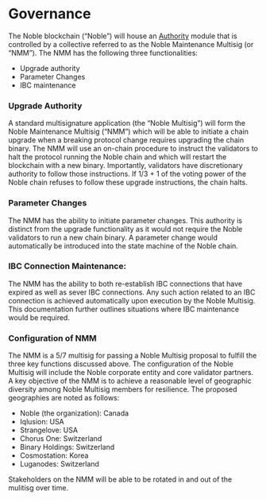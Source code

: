 # Governance

The Noble blockchain (“Noble”) will house an [Authority](../modules/authority.mdx) module that is controlled by a collective referred to as the Noble Maintenance 
Multisig (or “NMM”). The NMM has the following three functionalities:

- Upgrade authority
- Parameter Changes
- IBC maintenance

### Upgrade Authority 

A standard multisignature application (the “Noble Multisig”) will form the Noble Maintenance Multisig (“NMM”) which will be able to initiate a chain upgrade when a breaking protocol change requires upgrading the chain binary. The NMM will use an on-chain procedure to instruct the validators to halt the protocol running the Noble chain and which will restart the blockchain with a new binary. Importantly, validators have discretionary authority to follow those instructions. If 1/3 + 1 of the voting power of the Noble chain refuses to follow these upgrade instructions, the chain halts.

### Parameter Changes

The NMM has the ability to initiate parameter changes. This authority is distinct from the upgrade functionality as it would not require the Noble validators to run a new chain binary. A parameter change would automatically be introduced into the state machine of the Noble chain.

### IBC Connection Maintenance:

The NMM has the ability to both re-establish IBC connections that have expired as well as sever IBC connections. Any such action related to an IBC connection is achieved automatically upon execution by the Noble Multisig. This documentation further outlines situations where IBC maintenance would be required.

### Configuration of NMM

The NMM is a 5/7 multisig for passing a Noble Multisig proposal to fulfill the three key functions discussed above. The configuration of the Noble Multisig will include the Noble corporate entity and core validator partners. A key objective of the NMM is to achieve a reasonable level of geographic diversity among Noble Multisig members for resilience. The proposed geographies are noted as follows:

- Noble (the organization): Canada 
- Iqlusion: USA 
- Strangelove: USA 
- Chorus One: Switzerland
- Binary Holdings: Switzerland 
- Cosmostation: Korea  
- Luganodes: Switzerland  

Stakeholders on the NMM will be able to be rotated in and out of the mulitisg over time. 